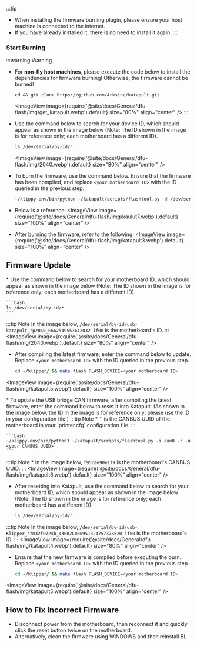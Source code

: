 :::tip
* When installing the firmware burning plugin, please ensure your host machine is connected to the internet.
* If you have already installed it, there is no need to install it again.
:::

### Start Burning

:::warning Warning
* For **non-fly host machines**, please execute the code below to install the dependencies for firmware burning! Otherwise, the firmware cannot be burned!
  ```
  cd && git clone https://github.com/Arksine/katapult.git
  ```
  <ImageView image={require('@site/docs/General/dfu-flash/img/get_katapult.webp').default} size="80%" align="center" />
:::
* Use the command below to search for your device ID, which should appear as shown in the image below (Note: The ID shown in the image is for reference only; each motherboard has a different ID).

  ```bash
  ls /dev/serial/by-id/*
  ```
  <ImageView image={require('@site/docs/General/dfu-flash/img/2040.webp').default} size="80%" align="center" />

* To burn the firmware, use the command below. Ensure that the firmware has been compiled, and replace `<your motherboard ID>` with the ID queried in the previous step.

  ```bash
  ~/klippy-env/bin/python ~/katapult/scripts/flashtool.py -d /dev/serial/by-id/<your motherboard ID>
  ```

* Below is a reference:
  <ImageView image={require('@site/docs/General/dfu-flash/img/kaulut7.webp').default} size="100%" align="center" />

* After burning the firmware, refer to the following:
  <ImageView image={require('@site/docs/General/dfu-flash/img/katapult3.webp').default} size="100%" align="center" />

## Firmware Update

<Tabs>
    <TabItem value="w" label="USB Firmware Update" default>
  * Use the command below to search for your motherboard ID, which should appear as shown in the image below (Note: The ID shown in the image is for reference only; each motherboard has a different ID).

    ```bash
    ls /dev/serial/by-id/*
    ```
  :::tip Note
    In the image below, `/dev/serial/by-id/usb-katapult_rp2040_E662549553642032-if00` is the motherboard's ID.
  :::
    <ImageView image={require('@site/docs/General/dfu-flash/img/2040.webp').default} size="80%" align="center" />

  * After compiling the latest firmware, enter the command below to update. Replace `<your motherboard ID>` with the ID queried in the previous step.

    ```bash
    cd ~/klipper/ && make flash FLASH_DEVICE=<your motherboard ID>
    ```
   <ImageView image={require('@site/docs/General/dfu-flash/img/katapult5.webp').default} size="100%" align="center" />
  </TabItem>

  <TabItem value="l" label="Bridge CAN Firmware Update">
  * To update the USB bridge CAN firmware, after compiling the latest firmware, enter the command below to reset it into Katapult. (As shown in the image below, the ID in the image is for reference only; please use the ID in your configuration file.)
  :::tip Note
     * `<your CANBUS UUID>` is the CANBUS UUID of the motherboard in your `printer.cfg` configuration file.
  :::

    ```bash
    ~/klippy-env/bin/python3 ~/katapult/scripts/flashtool.py -i can0 -r -u <your CANBUS UUID>
    ```
  :::tip Note
     * In the image below, `f95cee90e1f9` is the motherboard's CANBUS UUID.
  :::
    <ImageView image={require('@site/docs/General/dfu-flash/img/katapult6.webp').default} size="100%" align="center" />
  * After resetting into Katapult, use the command below to search for your motherboard ID, which should appear as shown in the image below (Note: The ID shown in the image is for reference only; each motherboard has a different ID).

    ```bash
    ls /dev/serial/by-id/*
    ```
  :::tip Note
    In the image below, `/dev/serial/by-id/usb-Klipper_stm32f072xb_43002C000951324757373520-if00` is the motherboard's ID.
  :::
    <ImageView image={require('@site/docs/General/dfu-flash/img/katapult4.webp').default} size="80%" align="center" />

  * Ensure that the new firmware is compiled before executing the burn. Replace `<your motherboard ID>` with the ID queried in the previous step.

    ```bash
    cd ~/klipper/ && make flash FLASH_DEVICE=<your motherboard ID>
    ```
   <ImageView image={require('@site/docs/General/dfu-flash/img/katapult5.webp').default} size="100%" align="center" />
  </TabItem>
</Tabs>

## How to Fix Incorrect Firmware

  * Disconnect power from the motherboard, then reconnect it and quickly click the reset button twice on the motherboard.
  * Alternatively, clean the firmware using WINDOWS and then reinstall BL
